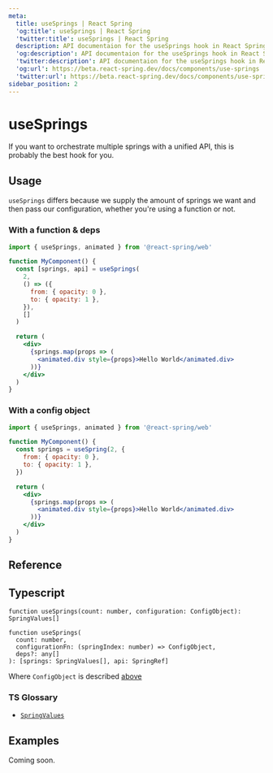 ```yaml
---
meta:
  title: useSprings | React Spring
  'og:title': useSprings | React Spring
  'twitter:title': useSprings | React Spring
  description: API documentaion for the useSprings hook in React Spring.
  'og:description': API documentaion for the useSprings hook in React Spring.
  'twitter:description': API documentaion for the useSprings hook in React Spring.
  'og:url': https://beta.react-spring.dev/docs/components/use-springs
  'twitter:url': https://beta.react-spring.dev/docs/components/use-springs
sidebar_position: 2
---
```


# useSprings

If you want to orchestrate multiple springs with a unified API, this is probably the best hook for you.

## Usage

`useSprings` differs because we supply the amount of springs we want and then pass our configuration,
whether you're using a function or not.

### With a function & deps

```jsx lines=1,4-11,15-17
import { useSprings, animated } from '@react-spring/web'

function MyComponent() {
  const [springs, api] = useSprings(
    2,
    () => ({
      from: { opacity: 0 },
      to: { opacity: 1 },
    }),
    []
  )

  return (
    <div>
      {springs.map(props => (
        <animated.div style={props}>Hello World</animated.div>
      ))}
    </div>
  )
}
```

### With a config object

```jsx lines=1,4-7,11-13
import { useSprings, animated } from '@react-spring/web'

function MyComponent() {
  const springs = useSpring(2, {
    from: { opacity: 0 },
    to: { opacity: 1 },
  })

  return (
    <div>
      {springs.map(props => (
        <animated.div style={props}>Hello World</animated.div>
      ))}
    </div>
  )
}
```

## Reference


<TablesConfiguration />

## Typescript

```tsx
function useSprings(count: number, configuration: ConfigObject): SpringValues[]

function useSprings(
  count: number,
  configurationFn: (springIndex: number) => ConfigObject,
  deps?: any[]
): [springs: SpringValues[], api: SpringRef]
```

Where `ConfigObject` is described [above](#reference)

### TS Glossary

- [`SpringValues`](/docs/typescript#springvalues)

## Examples

Coming soon.
